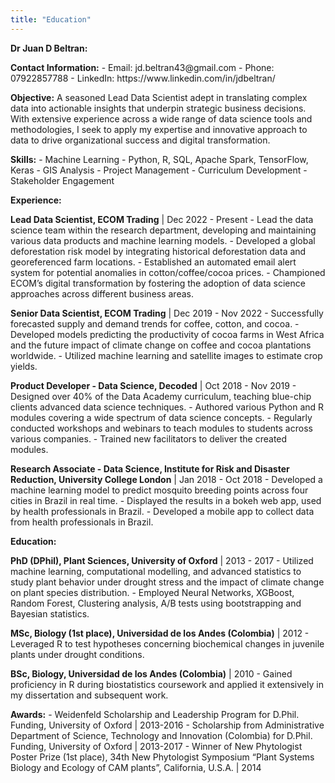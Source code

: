 ```yaml
---
title: "Education"
---
```


**Dr Juan D Beltran:**

**Contact Information:** - Email: jd.beltran43\@gmail.com - Phone: 07922857788 - LinkedIn: https://www.linkedin.com/in/jdbeltran/

**Objective:** A seasoned Lead Data Scientist adept in translating complex data into actionable insights that underpin strategic business decisions. With extensive experience across a wide range of data science tools and methodologies, I seek to apply my expertise and innovative approach to data to drive organizational success and digital transformation.

**Skills:** - Machine Learning - Python, R, SQL, Apache Spark, TensorFlow, Keras - GIS Analysis - Project Management - Curriculum Development - Stakeholder Engagement

**Experience:**

**Lead Data Scientist, ECOM Trading** \| Dec 2022 - Present - Lead the data science team within the research department, developing and maintaining various data products and machine learning models. - Developed a global deforestation risk model by integrating historical deforestation data and georeferenced farm locations. - Established an automated email alert system for potential anomalies in cotton/coffee/cocoa prices. - Championed ECOM's digital transformation by fostering the adoption of data science approaches across different business areas.

**Senior Data Scientist, ECOM Trading** \| Dec 2019 - Nov 2022 - Successfully forecasted supply and demand trends for coffee, cotton, and cocoa. - Developed models predicting the productivity of cocoa farms in West Africa and the future impact of climate change on coffee and cocoa plantations worldwide. - Utilized machine learning and satellite images to estimate crop yields.

**Product Developer - Data Science, Decoded** \| Oct 2018 - Nov 2019 - Designed over 40% of the Data Academy curriculum, teaching blue-chip clients advanced data science techniques. - Authored various Python and R modules covering a wide spectrum of data science concepts. - Regularly conducted workshops and webinars to teach modules to students across various companies. - Trained new facilitators to deliver the created modules.

**Research Associate - Data Science, Institute for Risk and Disaster Reduction, University College London** \| Jan 2018 - Oct 2018 - Developed a machine learning model to predict mosquito breeding points across four cities in Brazil in real time. - Displayed the results in a bokeh web app, used by health professionals in Brazil. - Developed a mobile app to collect data from health professionals in Brazil.

**Education:**

**PhD (DPhil), Plant Sciences, University of Oxford** \| 2013 - 2017 - Utilized machine learning, computational modelling, and advanced statistics to study plant behavior under drought stress and the impact of climate change on plant species distribution. - Employed Neural Networks, XGBoost, Random Forest, Clustering analysis, A/B tests using bootstrapping and Bayesian statistics.

**MSc, Biology (1st place), Universidad de los Andes (Colombia)** \| 2012 - Leveraged R to test hypotheses concerning biochemical changes in juvenile plants under drought conditions.

**BSc, Biology, Universidad de los Andes (Colombia)** \| 2010 - Gained proficiency in R during biostatistics coursework and applied it extensively in my dissertation and subsequent work.

**Awards:** - Weidenfeld Scholarship and Leadership Program for D.Phil. Funding, University of Oxford \| 2013-2016 - Scholarship from Administrative Department of Science, Technology and Innovation (Colombia) for D.Phil. Funding, University of Oxford \| 2013-2017 - Winner of New Phytologist Poster Prize (1st place), 34th New Phytologist Symposium "Plant Systems Biology and Ecology of CAM plants", California, U.S.A. \| 2014

## 
